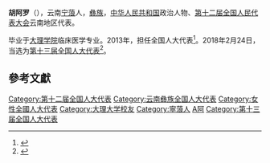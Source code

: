 '''胡阿罗'''（{{bd|1977年||}}），云南[[宁蒗|宁蒗]]人，[[彝族|彝族]]，[[中华人民共和国|中华人民共和国]]政治人物、[[第十二届全国人民代表大会|第十二届全国人民代表大会]]云南地区代表。

毕业于[[大理学院|大理学院]]临床医学专业。2013年，担任全国人大代表<ref>{{cite news|title=全国人大代表信息-胡阿罗|url= http://210.82.31.1:8084/delegate/viewDelegate.action?dbid=122391|accessdate=2013-04-05|newspaper=全国人大网}}{{Dead link|date=2020年1月 |bot=InternetArchiveBot |fix-attempted=yes }}</ref>。2018年2月24日，当选为[[第十三届全国人大代表|第十三届全国人大代表]]<ref>{{Cite web|title=（受权发布）中华人民共和国第十三届全国人民代表大会代表名单-中新网|url=http://www.chinanews.com/gn/2018/02-25/8453959.shtml|accessdate=2021-02-13|work=中新网|archive-date=2018-02-27|archive-url=https://web.archive.org/web/20180227031724/http://www.chinanews.com/gn/2018/02-25/8453959.shtml|dead-url=no}}</ref>。

==參考文獻==
{{reflist}}

{{DEFAULTSORT:Hu胡}}
[[Category:第十二届全国人大代表|Category:第十二届全国人大代表]]
[[Category:云南彝族全国人大代表|Category:云南彝族全国人大代表]]
[[Category:女性全國人大代表|Category:女性全國人大代表]]
[[Category:大理大学校友|Category:大理大学校友]]
[[Category:寧蒗人|Category:寧蒗人]]
[[Category:胡姓|A阿]]
[[Category:第十三届全国人大代表|Category:第十三届全国人大代表]]


{{中华人民共和国政治人物小作品}}